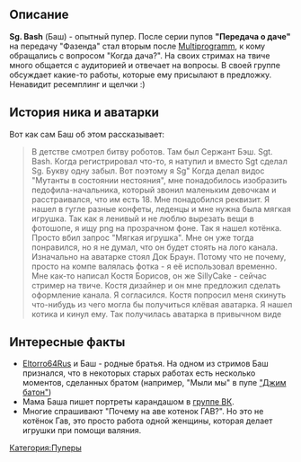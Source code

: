 {{Инфобокс для пуперов
|title2=Sg. Bash
|другие_ники=
|image3=[[Файл:Sg._Bash.jpg|thumb|left|200px]]
|сферы_творчества=RYTP, Стримы
|год_начала=25 сент. 2013 г.
|image4=[[Файл:Александр_Косырев.jpg|thumb|left|200px]]
|имя_фамилия=Александр Косырев
|дата_рождения=11 октября 1989 г.
|место_проживания=Тольятти
|ссылки=
*[https://www.youtube.com/user/Sgbash64Rus YouTube]
*[https://www.twitch.tv/sgbash Twitch]
*[https://www.last.fm/ru/user/Sgbash LastFM]
*[https://ask.fm/Sgbash askFM]
*[https://twitter.com/Sg_bash Твиттер]
*[https://www.instagram.com/sg.bash/ Instagram]
}}
==Описание==
'''Sg. Bash''' (Баш) - опытный пупер. После серии пупов '''"Передача о даче"''' на передачу "Фазенда" стал вторым после [[Multiprogramm]], к кому обращались с вопросом "Когда дача?". На своих стримах на твиче много общается с аудиторией и отвечает на вопросы. В своей группе обсуждает какие-то работы, которые ему присылают в предложку. Ненавидит ресемплинг и щелчки :) 
==История ника и аватарки==
Вот как сам Баш об этом рассказывает:

<blockquote>
В детстве смотрел битву роботов. Там был Сержант Бэш. Sgt. Bash. Когда регистрировал что-то, я натупил и вместо Sgt сделал Sg. Букву одну забыл. Вот поэтому я Sg"
Когда делал видос "Мутанты в состоянии нестояния", мне понадобилось изобразить педофила-начальника, который звонил маленьким девочкам и расстраивался, что им есть 18. Мне понадобился реквизит. Я нашел в гугле разные конфеты, леденцы и мне нужна была мягкая игрушка. Так как я ленивый и не люблю вырезать вещи в фотошопе, я ищу png на прозрачном фоне. Так я нашел котёнка. Просто вбил запрос "Мягкая игрушка". Мне он уже тогда понравился, но я не думал, что он будет стоять на лого канала. Изначально на аватарке стоял Док Браун. Потому что не почему, просто на компе валялась фотка - я её использовал временно.
Мне как-то написал Костя Борисов, он же SillyCake - сейчас стример на твиче. Костя дизайнер и он мне предложил сделать оформление канала. Я согласился. Костя попросил меня скинуть что-нибудь из чего могла бы получиться клёвая аватарка. Я нашел котика и кинул ему. Так получилась аватарка в привычном виде
</blockquote>
==Интересные факты==
*[https://www.youtube.com/user/Eltorro64Rus Eltorro64Rus] и Баш - родные братья. На одном из стримов Баш признался, что в некоторых старых работах есть несколько моментов, сделанных братом (например, "Мыли мы" в пупе [https://www.youtube.com/watch?v=NZHOzYMKM2s "Джим батон"])
*Мама Баша пишет портреты карандашом в [https://vk.com/public115884253 группе ВК].
*Многие спрашивают "Почему на аве котенок ГАВ?". Но это не котёнок Гав, это просто работа одной женщины, которая делает игрушки при помощи валяния.
[[Категория:Пуперы]]